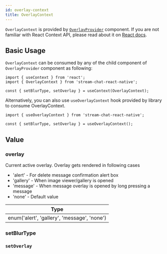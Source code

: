 ```yaml
---
id: overlay-context
title: OverlayContext
---
```



`OverlayContext` is provided by [`OverlayProvider`](../core-components/overlay_provider.mdx) component. If you are not familiar with React Context API, please read about it on [React docs](https://reactjs.org/docs/context.html).

## Basic Usage

`OverlayContext` can be consumed by any of the child component of `OverlayProvider` component as following:

```tsx
import { useContext } from 'react';
import { OverlayContext } from 'stream-chat-react-native';

const { setBlurType, setOverlay } = useContext(OverlayContext);
```

Alternatively, you can also use `useOverlayContext` hook provided by library to consume OverlayContext.

```tsx
import { useOverlayContext } from 'stream-chat-react-native';

const { setBlurType, setOverlay } = useOverlayContext();
```

## Value

### overlay

Current active overlay. Overlay gets rendered in following cases

- 'alert' - For delete message confirmation alert box
- 'gallery' - When image viewer/gallery is opened
- 'message' - When message overlay is opened by long pressing a message
- 'none' - Default value

| Type                                        |
| ------------------------------------------- |
| enum('alert', 'gallery', 'message', 'none') |

### setBlurType

<SetBlurType />

### `setOverlay`

<SetOverlay />
